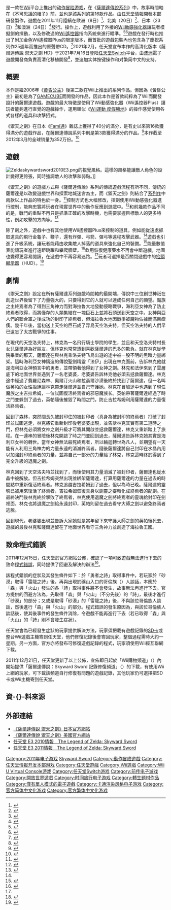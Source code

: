 {{noteTA 
|G1=Games
|G2=Nintendo
}}
{{Infobox video game
|title = 薩爾達傳說 禦天之劍
|japanese = ゼルダの伝説 スカイウォードソード
|english = The Legend of Zelda: Skyward Sword
|image = File:Legend of Zelda Skyward Sword boxart.jpg
|caption = 日本、台灣上市的內附特典遊戲CD版本的包裝
|developer = [[任天堂情報開發本部|任天堂情報開發本部第三小組]]<br/>[[Monolith_Soft|Monolith Soft]]<br/>{{le|丹達羅斯媒體|Tantalus Media}}<small>（任天堂Switch）</small>
|publisher = [[任天堂|任天堂]]
|director = [[藤林秀麿|藤林秀麿]]
|producer = [[青沼英二|青沼英二]]
|designer = 小林龙二
|writer = {{ubl|森直树|藤林秀麿}}
|composer =
|series = [[薩爾達傳說系列|薩爾達傳說系列]]
|platforms = [[Wii|Wii]]、[[Wii_U|Wii U]]、[[任天堂Switch|任天堂Switch]]
|released = '''Wii'''{{vgrelease|EU|2011年11月18日<ref name = "europe date"/>|NA|2011年11月20日<ref name = "US date"/>|JP|2011年11月23日<ref name = "JP date"/>|TW|2011年11月23日<ref>{{cite web |url=http://www.nintendo.tw/wii_software.htm |title=存档副本 |accessdate=2010-04-29 |deadurl=yes |archiveurl=https://web.archive.org/web/20100328132759/http://www.nintendo.tw/wii_software.htm |archivedate=2010-03-28 }}</ref>|AU|2011年11月24日<ref name="AUS date"/>}}'''Wii U Virtual Console'''{{vgrelease|EU|2016年9月1日|NA|2016年9月1日|JP|2016年9月2日}}'''任天堂Switch'''{{vgr|WW|2021年7月16日}}
|genre = [[动作冒险游戏|动作冒险]]
|modes = [[单人游戏|单人游戏]]
}}
{{Vgname|薩爾達傳說 禦天之劍|ja=ゼルダの伝説 スカイウォードソード|en=The Legend of Zelda: Skyward Sword|old=sub:天空之劍}}是一款在[[Wii|Wii]]平台上推出的[[动作冒险游戏|动作冒险游戏]]，在《[[薩爾達傳說系列|薩爾達傳說系列]]》中，故事時間軸在《[[薩爾達傳說_不可思議的帽子|不可思議的帽子]]》前，並也是該系列的第16款作品。由[[任天堂情報開發本部|任天堂情報開發本部]]研發製作，遊戲在2011年11月陸續在歐洲（8日）<ref name="europe date">{{cite web |url=http://www.officialnintendomagazine.co.uk/29626/new-nintendo-wii-release-schedule/ |title=New Nintendo Wii release schedule |publisher=''Official Nintendo Magazine'' |date=2011-08-17 |author=East, Thomas |access-date=2011-11-27 |archive-url=https://archive.is/20121223124812/http://www.officialnintendomagazine.co.uk/29626/new-nintendo-wii-release-schedule/ |archive-date=2012-12-23 |dead-url=yes }}</ref>、北美（20日）<ref name="US date">{{cite web |url=http://press.nintendo.com/articles.jsp?id=31536 |title=Adventure in the Desert Awaits Link in The Legend of Zelda: Skyward Sword for Wii |date=2011-11-04 |deadurl=yes |archiveurl=https://web.archive.org/web/20111116234425/http://press.nintendo.com/articles.jsp?id=31536 |archivedate=2011-11-16 |access-date=2011-11-27 }}</ref>、日本（23日）<ref name="JP date">{{cite web |url=http://www.nintendo.co.jp/wii/souj/ |title=ゼルダの伝説 スカイウォードソード |publisher=Nintendo |date=2011-09-13 |accessdate=2011-11-27 |archive-date=2019-05-17 |archive-url=https://web.archive.org/web/20190517175036/https://www.nintendo.co.jp/wii/souj/ |dead-url=no }}</ref>和澳洲（24日）<ref name="AUS date">{{cite web |url=http://www.nintendo.com.au/index.php?action=catalogue&prodcat_id=43&prod_id=21076&pageID=4 |title=Nintendo Games - The Legend of Zelda: Skyward Sword-Nintendo Games - Nintendo.com.au: |publisher=[[Nintendo|Nintendo]] |date=2011-09-29 |deadurl=yes |archiveurl=https://web.archive.org/web/20120322195141/http://www.nintendo.com.au/index.php?action=catalogue&prodcat_id=43&prod_id=21076&pageID=4 |archivedate=2012-03-22 |access-date=2011-11-27 }}</ref>發行。操作上，遊戲利用了外接的[[Wii遙控器#Wii_動感強化器|Wii動感強化器]]讓玩者模擬劍的揮動，以及修改過的[[Wii遙控器|Wii遙控器]]指向系統來進行瞄準。<ref name="andriasang">{{cite web |url=http://www.andriasang.com/e/blog/2010/02/03/zelda_motion_plus_and_playable_at_e3/ |title=Wii Motion Plus Exclusive Zelda Playable at E3 |author=Gantayat, Anoop |date=2010-02-03 |work=Andriasang |accessdate=2010-06-08 |archiveurl=https://archive.is/20120525031429/http://andriasang.com/comgsy/zelda_motion_plus_and_playable_at_e3/ |archivedate=2012-05-25 |deadurl=yes }}</ref><ref>{{cite web |url=http://www.nintendo.co.jp/ir/en/library/events/091030qa/index.html |title=Corporate Management Policy Briefing / Semi-annual Financial Results Briefing Q & A |publisher=Nintendo |date=2009-10-30 |accessdate=2010-06-08 |archive-date=2012-09-02 |archive-url=https://www.webcitation.org/6AMlUo9RE?url=http://www.nintendo.co.jp/ir/en/library/events/091030qa/index.html |dead-url=no }}</ref>遊戲在發行時也推出了附加金色Wii遙控器Plus的限定版本，而首批的遊戲包裝內也包含為了慶祝系列作25週年而推出的原聲帶CD。<ref>{{cite web|title=Nintendo Wii: The Legend Of Zelda Skyward Sword Gold Wii Remote Bundle Detailed Plus Free CD!|url=http://mynintendonews.com/2011/08/29/nintendo-wii-the-legend-of-zelda-skyward-sword-gold-wii-remote-bundle-detailed-plus-free-cd/|publisher=My Nintendo News|date=2011-08-29|accessdate=2011-11-27|archive-date=2012-09-02|archive-url=https://www.webcitation.org/6AMlVXnfB?url=http://mynintendonews.com/2011/08/29/nintendo-wii-the-legend-of-zelda-skyward-sword-gold-wii-remote-bundle-detailed-plus-free-cd/|dead-url=no}}</ref>2021年2月，任天堂宣布本作的高清化版本《薩爾達傳說 禦天之劍 HD》于2021年7月16日登陆[[任天堂Switch|任天堂Switch]]平台，由[[澳洲|澳洲]]電子遊戲開發商{{le|丹達羅斯媒體|Tantalus Media}}負責高清化移植開發<ref>{{Cite web|date=2021-07-14|title=Aussie developers Tantalus return to Hyrule with Skyward Sword HD|url=https://www.vooks.net/aussie-developers-tantalus-return-to-hyrule-with-skyward-sword-hd/|access-date=2021-07-14|website=Vooks|language=en-AU}}</ref>，並追加实体按键操作和对繁简中文的支持。

== 概要 ==
本作是繼2006年《[[薩爾達傳說_黃昏公主|黃昏公主]]》後第二款在Wii上推出的系列作品。但因為《黃昏公主》最初是為了[[任天堂GameCube|GAMECUBE]]而開發的作品，因此本作是首款純粹為了Wii而開發設計的薩爾達遊戲。遊戲的最大特徵是使用了Wii動感強化器（Wii遙控器Plus）讓玩者能夠進行直覺的遊戲操作，運用類似《[[Wii運動_度假勝地|Wii運動 度假勝地]]》的操作感覺使用各式各樣的道具和攻擊招式。

《禦天之劍》在日本《[[Fami通|Fami通]]》雜誌上獲得了40分的滿分，是有史以來第16款獲得滿分的遊戲作品，在薩爾達傳說系列中則是第3款獲得滿分的作品。<ref>{{Cite web |url=http://andriasang.com/comyyf/ |title=存档副本 |access-date=2012-07-08 |archive-date=2012-07-08 |archive-url=https://archive.is/20120708010115/andriasang.com/comyyf/ |dead-url=no }}</ref>本作截至2012年3月的全球销量为352万份。<ref>{{Cite web|url=http://www.nintendo.co.jp/ir/pdf/2012/120427.pdf|title=2011年度　第72期 （2012年3月期）　決算説明会資料|accessdate=2012年4月27日|author=任天堂株式会社|date=2012年4月27日|publisher=|archive-date=2019年5月22日|archive-url=https://web.archive.org/web/20190522215734/https://www.nintendo.co.jp/ir/pdf/2012/120427.pdf|dead-url=no}}</ref>

== 遊戲 ==
[[File:Zeldaskywardsword2010E3.png|thumb]]的視覺風格。這樣的風格能讓敵人角色的設計變得更誇張，同時強調敵人的攻擊和弱點。]]

《禦天之劍》的遊戲方式與《薩爾達傳說》系列的傳統遊戲流程有所不同，傳統的薩爾達是以改變遊戲世界和探索地城迷宮為主，而《禦天之劍》則結合了[[薩爾達傳說系列|系列作]]中兩款以上作品的特色於一身。<ref>{{cite web |title=New Details on Next Zelda |author=Robinson, Martin |work=[[IGN.com|IGN.com]] |publisher=IGN Entertainment, Inc |date=2009-11-19 |url=http://wii.ign.com/articles/104/1047583p1.html |accessdate=2010-06-08 |archive-url=https://www.webcitation.org/6AMlWvWr7?url=http://www.ign.com/articles/2009/11/19/new-details-on-next-zelda |archive-date=2012-09-02 |dead-url=yes }}</ref>控制方式也大幅修改，揮劍使用Wii動感強化器進行控制，能夠忠實將玩者在現實世界中的動作反應到遊戲中。<ref name="gspothandsone3">{{cite web |url=http://e3.gamespot.com/story/6265854/the-legend-of-zelda-skyward-sword-hands-on |title=The Legend of Zelda: Skyward Sword Hands-On |author=Watters, Chris |date=2010-06-15 |work=[[GameSpot|GameSpot]] |publisher=[[CBS_Interactive_Inc|CBS Interactive Inc]] |accessdate=2010-06-16 |deadurl=yes |archiveurl=https://www.webcitation.org/6AMlXkGRy?url=http://www.gamespot.com/the-legend-of-zelda-skyward-sword/previews/the-legend-of-zelda-skyward-sword-hands-on-6265854/ |archivedate=2012-09-02 }}</ref>和前幾款作品不同的是，戰鬥的重點不再只是抓準正確的攻擊時機，也需要掌握目標敵人的更多特性，例如攻擊的方向等。<ref name="ignE3int">{{cite web |url=http://ds.ign.com/articles/109/1099435p1.html |title=E3 2010: Eiji Aonuma's "Trapped in the Zelda Cage" |author=Harris, Craig |date=2010-06-16 |work=[[IGN.com|IGN.com]] |publisher=IGN Entertainment, Inc |accessdate=2010-06-16 |archive-date=2012-09-02 |archive-url=https://www.webcitation.org/6AMlZAPuS?url=http://www.ign.com/articles/2010/06/17/e3-2010-eiji-aonumas-trapped-in-the-zelda-cage |dead-url=no }}</ref>

除了劍之外，遊戲中也有其他使用Wii遙控器Plus來控制的道具，例如能從遠處抓取道具的飛行金龜子、鞭子，還有炸彈、弓箭、彈弓等遠程攻擊武器。<ref name="gspothandsone3" />遊戲也引進了升級系統，讓玩者能藉由收集敵人掉落的道具來強化自己的裝備。<ref name="UpgradeTrailer">{{cite web |url=http://uk.ign.com/videos/2011/09/13/the-legend-of-zelda-skyward-sword-upgrade-system-trailer |title=The Legend of Zelda: Skyward Sword - Upgrade System Trailer |work=[[IGN|IGN]]}}</ref>能量數值表能讓玩者進行遠距跳躍和攀爬牆壁。<ref>{{cite web |url=http://www.computerandvideogames.com/252203/previews/legend-of-zelda-skyward-sword-gameplay-preview/ |title=E3 2010: Legend of Zelda: Skyward Sword gameplay preview |author=Jackson, Mike |date=2010-06-17 |work=ComputerAndVideoGames.com |publisher=Future Publishing Limited |accessdate=2010-08-13 |archive-date=2012-09-02 |archive-url=https://www.webcitation.org/6AMlZvb25?url=http://www.computerandvideogames.com/252203/previews/legend-of-zelda-skyward-sword-gameplay-preview/ |dead-url=no }}</ref>飲用恢復健康藥水不再會中斷遊戲，地圖也變得更容易閱讀，在遊戲中不再容易迷路。<ref name="roundtable" />玩者可選擇是否關閉遊戲中的[[抬頭顯示器_(電子遊戲)|抬頭顯示器]]（HUD）。<ref name="roundtable">{{cite web |url=http://wii.ign.com/articles/109/1098500p1.html |title=E3 2010: Nintendo Developer Roundtable Live Blog |author=Harris, Craig |date=2010-06-15 |work=[[IGN.com|IGN.com]] |publisher=IGN Entertainment, Inc |accessdate=2010-06-16 |archive-url=https://www.webcitation.org/6AMlargO1?url=http://www.ign.com/articles/2010/06/16/e3-2010-nintendo-developer-roundtable-live-blog |archive-date=2012-09-02 |dead-url=yes }}</ref>

== 劇情 ==
《禦天之劍》設定在所有薩爾達系列遊戲時間軸的最開端，傳說中三位創世神祇在創造世界後留下了力量強大的{{lj|三角神力|トライフォース}}，只要得到它的人就可以達成任何自己的願望。魔族之主終焉者為了得到三角神力而對海拉魯大地發動侵略戰爭，海利亞女神為了防止終焉者取得{{lj|三角神力|トライフォース}}，而將僅存的人類集結在一塊巨石上並將石頭送到天空之中。女神與亞人們的聯合軍之後成功的封印了終焉者，但海拉魯大地因戰爭被魔物佔據而滿目瘡痍。幾千年後，當初送上天空的巨石成了浮島天空洛夫特，但天空洛夫特的人們早已遺忘了太古戰爭的往事。

在現代的天空洛夫特上，林克為一名飛行騎士學院的學生，並且和天空洛夫特村長女兒薩爾達為好朋友，但林克也常常遭到喜歡薩爾達的巴多的欺負。就在林克從學院畢業的那天，薩爾達在與林克乘洛夫特飞鳥出遊的途中被一股不明的黑暗力量綁架。這時海利亞女神鑄造的傳說聖劍精靈「法伊」出現在林克面前，告訴林克他就是海利亞女神預言中的勇者，並帶領著他得到了女神之劍。林克和法伊來到了雲層底下的地面世界並遇到了一名老婆婆，老婆婆告訴林克他必須去拯救薩爾達。林克途中經過了費羅尼森林、奧爾汀火山和拉聶爾沙漠後終於找到了薩爾達，但一名叫做英帕的女性拒絕讓林克帶走薩爾達並自己守護她。林克在冒險途中也遇到了現任魔族之主吉拉希姆，一位試圖復活終焉者的邪惡魔族长。英帕帶著薩爾達經過了時之門並躲到了過去，英帕隨後摧毀了時間之門，防止吉拉希姆利用薩爾達的力量復活終焉者。

回到了森林，突然間長久被封印住的被封印者（真身為被封印的終焉者）打破了封印並試圖逃走，林克將它重新封印後老婆婆出現，並告訴林克其實有第二道時之門，但林克必須將女神之劍升級才可將其開啟並拯救薩爾達，林克又重新踏上了旅程。在一連串的冒險後林克開啟了時之門並回到過去，薩爾達告訴林克她其實是海利亞女神的轉世。當年女神無法殺死終焉者，所以輪迴轉世為凡人，並期望有一天能有人利用三角神力的力量永遠的消滅終焉者。隨後薩爾達將自己封印在水晶內用以加強封印終焉者的力量，並將自己一部分的力量給了林克，林克這時終於得到了完全升級的退魔之劍。

林克回到了天空洛夫特並找到了{{lj|三角神力|トライフォース}}，而後使用其力量消滅了被封印者，薩爾達也從水晶中被解放。但吉拉希姆突然出現並綁架薩爾達，打算用薩爾達的力量在過去的時間點中重新復活終焉者。林克追趕吉拉希姆到了過去，但以為時已晚。薩爾達的靈魂已被用來復活了終焉者，吉拉希姆恢復真身以劍靈之姿轉化成終焉者的配劍。在最終決鬥後林克終於擊敗了終焉者，林克使用退魔之劍將終焉者的靈魂給封印在劍裡面，林克也將退魔之劍給永遠封印，英帕則留在過去看守大師之劍以避免終焉者逃脫。

回到現代，老婆婆出現並告訴大家她就是當年留下來守護大師之劍的英帕後死去，遊戲的最後林克和薩爾達留在了地面世界看守三角神力並創造了海拉魯王國。

== 致命程式錯誤 ==
2011年12月15日，任天堂於官方網站公佈，確認了一項可致遊戲無法進行下去的致命[[程式錯誤|程式錯誤]]，同時提供了回避及解決的辦法<ref>{{Cite web |url=http://www.nintendo.co.jp/wii/souj/info/index.html |title=任天堂株式会社 Wii『ゼルダの伝説　スカイウォードソード』ナリシャに出会った後の「勇者の詩」イベントの進め方についてのお願い |access-date=2011-12-15 |archive-date=2020-12-14 |archive-url=https://web.archive.org/web/20201214220802/https://www.nintendo.co.jp/wii/souj/info/index.html |dead-url=no }}</ref>。

該程式錯誤的症狀及其發生條件如下：於「勇者之詩」取得事件中，若玩家於「砂漠」取得「雷龍之詩」後，再與出現於礦山入口的哥倫族（{{lang|ja|ゴロン族}}）人談話，本應於「森」與「火山」發生的各「詩」取得事件將不會發生，故事無法再進行下去。官方提供的回避方法為，先取得「森」與「火山」（不分先後）的「詩」，最後才進行「砂漠」的部分；又或是取得「砂漠」的「雷龍之詩」後，不與該位哥倫族人談話，然後進行「森」與「火山」的部分。程式錯誤的發生原因為，與該位哥倫族人談話後，使其後事件的發生條件消除，令遊戲不能再進行下去（若已取得「森」與「火山」的「詩」則不會發生症狀）。

任天堂會為已經發生症狀的玩家提供解決方法，玩家須把載有遊戲記錄的[[SD卡|SD卡]]或整台Wii遊戲主機寄到任天堂，他們修復記錄後會寄回玩家，整個過程需時大約一星期。另一方面，官方亦將發布可修復遊戲記錄的程式，玩家須使用Wii經互聯網下載。

2011年12月21日，任天堂更新了以上公佈，宣佈即日起於「Wii購物頻道」（{{lang|ja|Wiiショッピングチャンネル}}）內開始提供「薩爾達傳說：Skyward Sword 記錄修復頻道」（{{lang|ja|ゼルダの伝説スカイウォードソード　データ修復チャンネル}}）的下載，有使用Wii上網的玩家，可下載該頻道自行修復有問題的遊戲記錄，其他玩家仍可選擇把SD卡或Wii主機寄到任天堂。

== 資-{}-料來源 ==
{{reflist|30em}}

== 外部連結 ==
* [http://www.nintendo.co.jp/wii/souj/index.html 《薩爾達傳說 禦天之劍》日本官方網站] {{Wayback|url=http://www.nintendo.co.jp/wii/souj/index.html |date=20210223045252 }}
* [https://web.archive.org/web/20120114105946/http://zelda.com/skywardsword/ 《薩爾達傳說 禦天之劍》美國官方網站]
* [https://web.archive.org/web/20111127184246/http://www.nintendo.co.jp/n10/e3_2010/wii_ds/zelda_skyward_sword.html 任天堂 E3 2010情報　The Legend of Zelda: Skyward Sword]
* [https://web.archive.org/web/20111206004100/http://www.nintendo.co.jp/n10/e3_2011/04/zelda_skyward_sword/index.html 任天堂 E3 2011情報　The Legend of Zelda: Skyward Sword]

{{薩爾達傳說系列}}

{{DEFAULTSORT:Legend of Zelda: Skyward Sword, The}}
[[Category:2011年电子游戏|Category:2011年电子游戏]]
[[Category:薩爾達傳說系列電子遊戲|Skyward Sword]]
[[Category:動作冒險遊戲|Category:動作冒險遊戲]]
[[Category:任天堂情报开发本部游戏|Category:任天堂情报开发本部游戏]]
[[Category:任天堂遊戲|Category:任天堂遊戲]]
[[Category:Wii遊戲|Category:Wii遊戲]]
[[Category:Wii_U_Virtual_Console游戏|Category:Wii U Virtual Console游戏]]
[[Category:任天堂Switch游戏|Category:任天堂Switch游戏]]
[[Category:前传电子游戏|Category:前传电子游戏]]
[[Category:開放世界遊戲|Category:開放世界遊戲]]
[[Category:时间旅行电子游戏|Category:时间旅行电子游戏]]
[[Category:轉生題材作品|Category:轉生題材作品]]
[[Category:僅有單人模式的電子遊戲|Category:僅有單人模式的電子遊戲]]
[[Category:卡通渲染风格电子游戏|Category:卡通渲染风格电子游戏]]
[[Category:官方简体中文化游戏|Category:官方简体中文化游戏]]
[[Category:官方繁体中文化游戏|Category:官方繁体中文化游戏]]